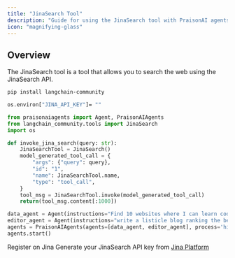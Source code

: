 ```yaml
---
title: "JinaSearch Tool"
description: "Guide for using the JinaSearch tool with PraisonAI agents."
icon: "magnifying-glass"
---
```


## Overview
The JinaSearch tool is a tool that allows you to search the web using the JinaSearch API.

```bash
pip install langchain-community
``` 

```bash
os.environ["JINA_API_KEY"]= ""
```

```python
from praisonaiagents import Agent, PraisonAIAgents
from langchain_community.tools import JinaSearch
import os 

def invoke_jina_search(query: str):
    JinaSearchTool = JinaSearch()
    model_generated_tool_call = {
        "args": {"query": query},
        "id": "1",
        "name": JinaSearchTool.name,
        "type": "tool_call",
    }
    tool_msg = JinaSearchTool.invoke(model_generated_tool_call)
    return(tool_msg.content[:1000])

data_agent = Agent(instructions="Find 10 websites where I can learn coding for free", tools=[invoke_jina_search])
editor_agent = Agent(instructions="write a listicle blog ranking the best websites. The blog should contain a proper intro and conclusion")
agents = PraisonAIAgents(agents=[data_agent, editor_agent], process='hierarchical')
agents.start()
```

Register on Jina Generate your JinaSearch API key from [Jina Platform](https://jina.ai/api-dashboard/key-manager)
